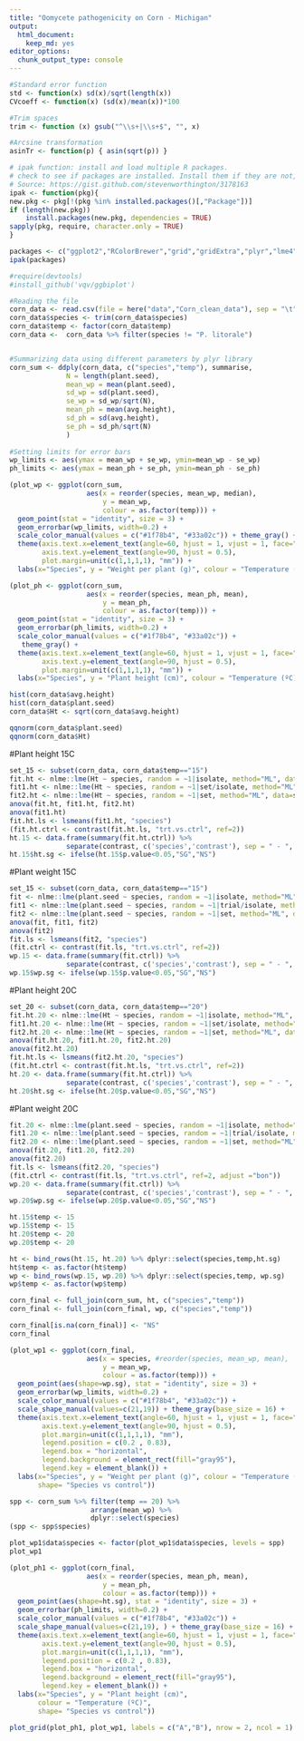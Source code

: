 ```yaml
---
title: "Oomycete pathogenicity on Corn - Michigan"
output:
  html_document:
    keep_md: yes
editor_options:
  chunk_output_type: console
---
```


```r
#Standard error function
std <- function(x) sd(x)/sqrt(length(x))
CVcoeff <- function(x) (sd(x)/mean(x))*100

#Trim spaces
trim <- function (x) gsub("^\\s+|\\s+$", "", x)

#Arcsine transformation
asinTr <- function(p) { asin(sqrt(p)) }

# ipak function: install and load multiple R packages.
# check to see if packages are installed. Install them if they are not, then load them into the R session.
# Source: https://gist.github.com/stevenworthington/3178163
ipak <- function(pkg){
new.pkg <- pkg[!(pkg %in% installed.packages()[,"Package"])]
if (length(new.pkg)) 
    install.packages(new.pkg, dependencies = TRUE)
sapply(pkg, require, character.only = TRUE)
}

packages <- c("ggplot2","RColorBrewer","grid","gridExtra","plyr","lme4","lsmeans","knitr","tidyr","dplyr", "MASS", "magrittr", "reshape2", "FactoMineR", "cowplot","stringr", "here", "cowplot")
ipak(packages)

#require(devtools)
#install_github('vqv/ggbiplot')
```


```r
#Reading the file
corn_data <- read.csv(file = here("data","Corn_clean_data"), sep = "\t")
corn_data$species <- trim(corn_data$species)
corn_data$temp <- factor(corn_data$temp)
corn_data <-  corn_data %>% filter(species != "P. litorale")


#Summarizing data using different parameters by plyr library
corn_sum <- ddply(corn_data, c("species","temp"), summarise,
              N = length(plant.seed),
              mean_wp = mean(plant.seed), 
              sd_wp = sd(plant.seed),
              se_wp = sd_wp/sqrt(N),
              mean_ph = mean(avg.height), 
              sd_ph = sd(avg.height),
              se_ph = sd_ph/sqrt(N)
              )
  
#Setting limits for error bars
wp_limits <- aes(ymax = mean_wp + se_wp, ymin=mean_wp - se_wp)
ph_limits <- aes(ymax = mean_ph + se_ph, ymin=mean_ph - se_ph)
```



```r
(plot_wp <- ggplot(corn_sum, 
                   aes(x = reorder(species, mean_wp, median), 
                       y = mean_wp, 
                       colour = as.factor(temp))) +
  geom_point(stat = "identity", size = 3) +
  geom_errorbar(wp_limits, width=0.2) + 
  scale_color_manual(values = c("#1f78b4", "#33a02c")) + theme_gray() +
  theme(axis.text.x=element_text(angle=60, hjust = 1, vjust = 1, face="italic"), 
        axis.text.y=element_text(angle=90, hjust = 0.5), 
        plot.margin=unit(c(1,1,1,1), "mm")) +
  labs(x="Species", y = "Weight per plant (g)", colour = "Temperature (ºC)"))
```




```r
(plot_ph <- ggplot(corn_sum, 
                   aes(x = reorder(species, mean_ph, mean), 
                       y = mean_ph, 
                       colour = as.factor(temp))) +
  geom_point(stat = "identity", size = 3) +
  geom_errorbar(ph_limits, width=0.2) + 
  scale_color_manual(values = c("#1f78b4", "#33a02c")) + 
   theme_gray() +
  theme(axis.text.x=element_text(angle=60, hjust = 1, vjust = 1, face="italic"), 
        axis.text.y=element_text(angle=90, hjust = 0.5), 
        plot.margin=unit(c(1,1,1,1), "mm")) +
  labs(x="Species", y = "Plant height (cm)", colour = "Temperature (ºC)"))
```

```r
hist(corn_data$avg.height)
hist(corn_data$plant.seed)
corn_data$Ht <- sqrt(corn_data$avg.height)

qqnorm(corn_data$plant.seed)
qqnorm(corn_data$Ht)
```
#Plant height 15C

```r
set_15 <- subset(corn_data, corn_data$temp=="15")
fit.ht <- nlme::lme(Ht ~ species, random = ~1|isolate, method="ML", data=set_15)
fit1.ht <- nlme::lme(Ht ~ species, random = ~1|set/isolate, method="ML", data=set_15)
fit2.ht <- nlme::lme(Ht ~ species, random = ~1|set, method="ML", data=set_15)
anova(fit.ht, fit1.ht, fit2.ht)
anova(fit1.ht)
fit.ht.ls <- lsmeans(fit1.ht, "species")
(fit.ht.ctrl <- contrast(fit.ht.ls, "trt.vs.ctrl", ref=2))
ht.15 <- data.frame(summary(fit.ht.ctrl)) %>% 
              separate(contrast, c('species','contrast'), sep = " - ", remove = TRUE)
ht.15$ht.sg <- ifelse(ht.15$p.value<0.05,"SG","NS")

```

#Plant weight 15C
```r
set_15 <- subset(corn_data, corn_data$temp=="15")
fit <- nlme::lme(plant.seed ~ species, random = ~1|isolate, method="ML", data=set_15)
fit1 <- nlme::lme(plant.seed ~ species, random = ~1|trial/isolate, method="ML", data=set_15)
fit2 <- nlme::lme(plant.seed ~ species, random = ~1|set, method="ML", data=set_15)
anova(fit, fit1, fit2)
anova(fit2)
fit.ls <- lsmeans(fit2, "species")
(fit.ctrl <- contrast(fit.ls, "trt.vs.ctrl", ref=2))
wp.15 <- data.frame(summary(fit.ctrl)) %>% 
              separate(contrast, c('species','contrast'), sep = " - ", remove = TRUE)
wp.15$wp.sg <- ifelse(wp.15$p.value<0.05,"SG","NS")
```

#Plant height 20C

```r
set_20 <- subset(corn_data, corn_data$temp=="20")
fit.ht.20 <- nlme::lme(Ht ~ species, random = ~1|isolate, method="ML", data=set_20)
fit1.ht.20 <- nlme::lme(Ht ~ species, random = ~1|set/isolate, method="ML", data=set_20)
fit2.ht.20 <- nlme::lme(Ht ~ species, random = ~1|set, method="ML", data=set_20)
anova(fit.ht.20, fit1.ht.20, fit2.ht.20)
anova(fit2.ht.20)
fit.ht.ls <- lsmeans(fit2.ht.20, "species")
(fit.ht.ctrl <- contrast(fit.ht.ls, "trt.vs.ctrl", ref=2))
ht.20 <- data.frame(summary(fit.ht.ctrl)) %>% 
              separate(contrast, c('species','contrast'), sep = " - ", remove = TRUE)
ht.20$ht.sg <- ifelse(ht.20$p.value<0.05,"SG","NS")
```

#Plant weight 20C

```r
fit.20 <- nlme::lme(plant.seed ~ species, random = ~1|isolate, method="ML", data=set_20)
fit1.20 <- nlme::lme(plant.seed ~ species, random = ~1|trial/isolate, method="ML", data=set_20)
fit2.20 <- nlme::lme(plant.seed ~ species, random = ~1|set, method="ML", data=set_20)
anova(fit.20, fit1.20, fit2.20)
anova(fit2.20)
fit.ls <- lsmeans(fit2.20, "species")
(fit.ctrl <- contrast(fit.ls, "trt.vs.ctrl", ref=2, adjust ="bon"))
wp.20 <- data.frame(summary(fit.ctrl)) %>% 
              separate(contrast, c('species','contrast'), sep = " - ", remove = TRUE)
wp.20$wp.sg <- ifelse(wp.20$p.value<0.05,"SG","NS")
```

```r
ht.15$temp <- 15
wp.15$temp <- 15
ht.20$temp <- 20
wp.20$temp <- 20

ht <- bind_rows(ht.15, ht.20) %>% dplyr::select(species,temp,ht.sg)
ht$temp <- as.factor(ht$temp)
wp <- bind_rows(wp.15, wp.20) %>% dplyr::select(species,temp, wp.sg)
wp$temp <- as.factor(wp$temp)

corn_final <- full_join(corn_sum, ht, c("species","temp"))
corn_final <- full_join(corn_final, wp, c("species","temp"))

corn_final[is.na(corn_final)] <- "NS"
corn_final
```

```r

(plot_wp1 <- ggplot(corn_final, 
                   aes(x = species, #reorder(species, mean_wp, mean), 
                       y = mean_wp, 
                       colour = as.factor(temp))) +
  geom_point(aes(shape=wp.sg), stat = "identity", size = 3) +
  geom_errorbar(wp_limits, width=0.2) + 
  scale_color_manual(values = c("#1f78b4", "#33a02c")) + 
  scale_shape_manual(values=c(21,19)) + theme_gray(base_size = 16) +
  theme(axis.text.x=element_text(angle=60, hjust = 1, vjust = 1, face="italic"), 
        axis.text.y=element_text(angle=90, hjust = 0.5), 
        plot.margin=unit(c(1,1,1,1), "mm"),
        legend.position = c(0.2 , 0.83),
        legend.box = "horizontal",
        legend.background = element_rect(fill="gray95"),
        legend.key = element_blank()) +
  labs(x="Species", y = "Weight per plant (g)", colour = "Temperature (ºC)",
       shape= "Species vs control"))

spp <- corn_sum %>% filter(temp == 20) %>% 
                    arrange(mean_wp) %>% 
                    dplyr::select(species)
(spp <- spp$species)

plot_wp1$data$species <- factor(plot_wp1$data$species, levels = spp)
plot_wp1
```


```r
(plot_ph1 <- ggplot(corn_final, 
                   aes(x = reorder(species, mean_ph, mean), 
                       y = mean_ph, 
                       colour = as.factor(temp))) +
  geom_point(aes(shape=ht.sg), stat = "identity", size = 3) +
  geom_errorbar(ph_limits, width=0.2) + 
  scale_color_manual(values = c("#1f78b4", "#33a02c")) + 
  scale_shape_manual(values=c(21,19), ) + theme_gray(base_size = 16) +
  theme(axis.text.x=element_text(angle=60, hjust = 1, vjust = 1, face="italic"), 
        axis.text.y=element_text(angle=90, hjust = 0.5), 
        plot.margin=unit(c(1,1,1,1), "mm"),
        legend.position = c(0.2 , 0.83),
        legend.box = "horizontal",
        legend.background = element_rect(fill="gray95"),
        legend.key = element_blank()) +
  labs(x="Species", y = "Plant height (cm)", 
       colour = "Temperature (ºC)", 
       shape= "Species vs control"))
```


```r
plot_grid(plot_ph1, plot_wp1, labels = c("A","B"), nrow = 2, ncol = 1)
```

